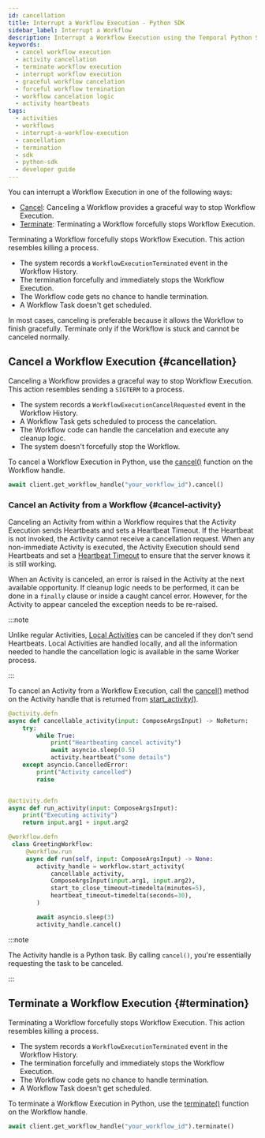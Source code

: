 ```yaml
---
id: cancellation
title: Interrupt a Workflow Execution - Python SDK
sidebar_label: Interrupt a Workflow
description: Interrupt a Workflow Execution using the Temporal Python SDK. Choose between canceling for a graceful stop or terminating for a forceful stop.
keywords:
  - cancel workflow execution
  - activity cancellation
  - terminate workflow execution
  - interrupt workflow execution
  - graceful workflow cancelation
  - forceful workflow termination
  - workflow cancelation logic
  - activity heartbeats
tags:
  - activities
  - workflows
  - interrupt-a-workflow-execution
  - cancellation
  - termination
  - sdk
  - python-sdk
  - developer guide
---
```


You can interrupt a Workflow Execution in one of the following ways:

- [Cancel](#cancellation): Canceling a Workflow provides a graceful way to stop Workflow Execution.
- [Terminate](#termination): Terminating a Workflow forcefully stops Workflow Execution.

Terminating a Workflow forcefully stops Workflow Execution.
This action resembles killing a process.

- The system records a `WorkflowExecutionTerminated` event in the Workflow History.
- The termination forcefully and immediately stops the Workflow Execution.
- The Workflow code gets no chance to handle termination.
- A Workflow Task doesn't get scheduled.

In most cases, canceling is preferable because it allows the Workflow to finish gracefully.
Terminate only if the Workflow is stuck and cannot be canceled normally.

## Cancel a Workflow Execution {#cancellation}

Canceling a Workflow provides a graceful way to stop Workflow Execution.
This action resembles sending a `SIGTERM` to a process.

- The system records a `WorkflowExecutionCancelRequested` event in the Workflow History.
- A Workflow Task gets scheduled to process the cancelation.
- The Workflow code can handle the cancelation and execute any cleanup logic.
- The system doesn't forcefully stop the Workflow.

To cancel a Workflow Execution in Python, use the [cancel()](https://python.temporal.io/temporalio.client.WorkflowHandle.html#cancel) function on the Workflow handle.

```python
await client.get_workflow_handle("your_workflow_id").cancel()
```

### Cancel an Activity from a Workflow {#cancel-activity}

Canceling an Activity from within a Workflow requires that the Activity Execution sends Heartbeats and sets a Heartbeat Timeout.
If the Heartbeat is not invoked, the Activity cannot receive a cancellation request.
When any non-immediate Activity is executed, the Activity Execution should send Heartbeats and set a [Heartbeat Timeout](/encyclopedia/detecting-activity-failures#heartbeat-timeout) to ensure that the server knows it is still working.

When an Activity is canceled, an error is raised in the Activity at the next available opportunity.
If cleanup logic needs to be performed, it can be done in a `finally` clause or inside a caught cancel error.
However, for the Activity to appear canceled the exception needs to be re-raised.

:::note

Unlike regular Activities, [Local Activities](/activities#local-activity) can be canceled if they don't send Heartbeats.
Local Activities are handled locally, and all the information needed to handle the cancellation logic is available in the same Worker process.

:::

To cancel an Activity from a Workflow Execution, call the [cancel()](https://docs.python.org/3/library/asyncio-task.html#asyncio.Task.cancel) method on the Activity handle that is returned from [start_activity()](https://python.temporal.io/temporalio.workflow.html#start_activity).

```python
@activity.defn
async def cancellable_activity(input: ComposeArgsInput) -> NoReturn:
    try:
        while True:
            print("Heartbeating cancel activity")
            await asyncio.sleep(0.5)
            activity.heartbeat("some details")
    except asyncio.CancelledError:
        print("Activity cancelled")
        raise


@activity.defn
async def run_activity(input: ComposeArgsInput):
    print("Executing activity")
    return input.arg1 + input.arg2

@workflow.defn
 class GreetingWorkflow:
     @workflow.run
     async def run(self, input: ComposeArgsInput) -> None:
        activity_handle = workflow.start_activity(
            cancellable_activity,
            ComposeArgsInput(input.arg1, input.arg2),
            start_to_close_timeout=timedelta(minutes=5),
            heartbeat_timeout=timedelta(seconds=30),
        )

        await asyncio.sleep(3)
        activity_handle.cancel()
```

:::note

The Activity handle is a Python task.
By calling `cancel()`, you're essentially requesting the task to be canceled.

:::

## Terminate a Workflow Execution {#termination}

Terminating a Workflow forcefully stops Workflow Execution.
This action resembles killing a process.

- The system records a `WorkflowExecutionTerminated` event in the Workflow History.
- The termination forcefully and immediately stops the Workflow Execution.
- The Workflow code gets no chance to handle termination.
- A Workflow Task doesn't get scheduled.

To terminate a Workflow Execution in Python, use the [terminate()](https://python.temporal.io/temporalio.client.WorkflowHandle.html#terminate) function on the Workflow handle.

```python
await client.get_workflow_handle("your_workflow_id").terminate()
```
